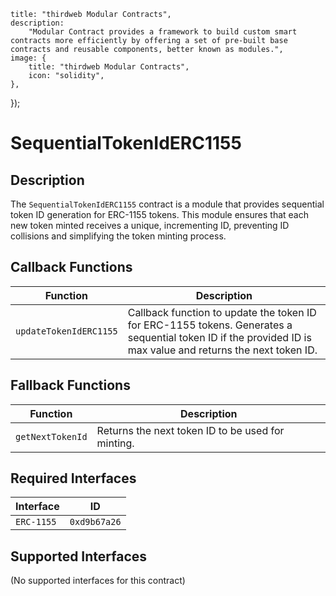 
    title: "thirdweb Modular Contracts",
    description:
        "Modular Contract provides a framework to build custom smart contracts more efficiently by offering a set of pre-built base contracts and reusable components, better known as modules.",
    image: {
        title: "thirdweb Modular Contracts",
        icon: "solidity",
    },
});

# SequentialTokenIdERC1155

## Description

The `SequentialTokenIdERC1155` contract is a module that provides sequential token ID generation for ERC-1155 tokens. This module ensures that each new token minted receives a unique, incrementing ID, preventing ID collisions and simplifying the token minting process.

<GithubButtonLink href="https://github.com/thirdweb-dev/modular-contracts/blob/dev/src/module/token/tokenId/SequentialTokenIdERC1155.sol" />

## Callback Functions

| Function                | Description                                                                       |
|-------------------------|-----------------------------------------------------------------------------------|
| `updateTokenIdERC1155`  | Callback function to update the token ID for ERC-1155 tokens. Generates a sequential token ID if the provided ID is max value and returns the next token ID. |

## Fallback Functions

| Function                | Description                                                                |
|-------------------------|----------------------------------------------------------------------------|
| `getNextTokenId`        | Returns the next token ID to be used for minting.                           |

## Required Interfaces

| Interface  | ID          |
|------------|-------------|
| `ERC-1155` | `0xd9b67a26`|

## Supported Interfaces

(No supported interfaces for this contract)
